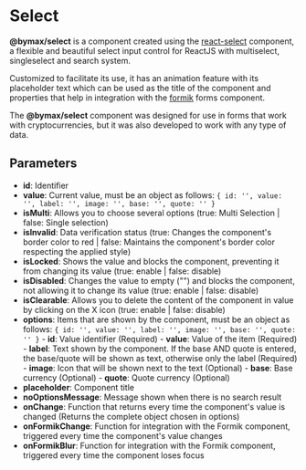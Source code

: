 

<Meta of={SelectStories} />

# Select

<b>@bymax/select</b> is a component created using the [react-select](https://react-select.com) component, a flexible and beautiful select input control for ReactJS
with multiselect, singleselect and search system.

Customized to facilitate its use, it has an animation feature with its placeholder text which can be used as the title of the component and properties that help
in integration with the [formik](https://formik.org/) forms component.

The <b>@bymax/select</b> component was designed for use in forms that work with cryptocurrencies, but it was also developed to work with any type of data.

## Parameters

- **id**: Identifier
- **value**: Current value, must be an object as follows: ```{ id: '', value: '', label: '', image: '', base: '', quote: '' }```
- **isMulti**: Allows you to choose several options (true: Multi Selection | false: Single selection)
- **isInvalid**: Data verification status (true: Changes the component's border color to red | false: Maintains the component's border color respecting the applied style)
- **isLocked**: Shows the value and blocks the component, preventing it from changing its value (true: enable | false: disable)
- **isDisabled**: Changes the value to empty ("") and blocks the component, not allowing it to change its value (true: enable | false: disable)
- **isClearable**: Allows you to delete the content of the component in value by clicking on the X icon (true: enable | false: disable)
- **options**: Items that are shown by the component, must be an object as follows: ```{ id: '', value: '', label: '', image: '', base: '', quote: '' }```
               - **id**: Value identifier (Required)
               - **value**: Value of the item (Required)
               - **label**: Text shown by the component. If the base AND quote is entered, the base/quote will be shown as text, otherwise only the label (Required)
               - **image**: Icon that will be shown next to the text (Optional)
               - **base**: Base currency (Optional)
               - **quote**: Quote currency (Optional)
- **placeholder**: Component title
- **noOptionsMessage**: Message shown when there is no search result
- **onChange**: Function that returns every time the component's value is changed (Returns the complete object chosen in options)
- **onFormikChange**: Function for integration with the Formik component, triggered every time the component's value changes
- **onFormikBlur**: Function for integration with the Formik component, triggered every time the component loses focus

<Canvas of={SelectStories.select} />
